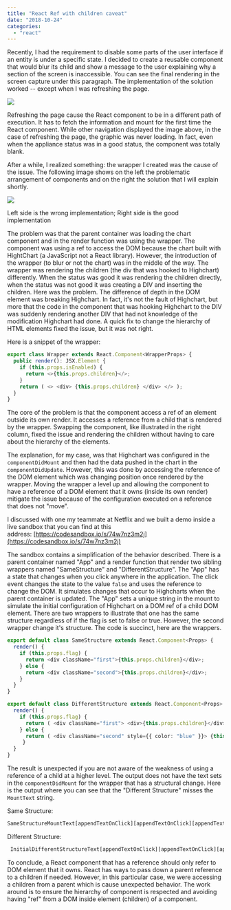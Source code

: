 ```yaml
---
title: "React Ref with children caveat"
date: "2018-10-24"
categories: 
  - "react"
---
```


Recently, I had the requirement to disable some parts of the user interface if an entity is under a specific state. I decided to create a reusable component that would blur its child and show a message to the user explaining why a section of the screen is inaccessible. You can see the final rendering in the screen capture under this paragraph. The implementation of the solution worked -- except when I was refreshing the page.

![](images/NotAvailableComponentWrapper.png)

Refreshing the page cause the React component to be in a different path of execution. It has to fetch the information and mount for the first time the React component. While other navigation displayed the image above, in the case of refreshing the page, the graphic was never loading. In fact, even when the appliance status was in a good status, the component was totally blank.

After a while, I realized something: the wrapper I created was the cause of the issue. The following image shows on the left the problematic arrangement of components and on the right the solution that I will explain shortly.

![](images/ReactParentChildrenRef.png)

Left side is the wrong implementation; Right side is the good implementation

The problem was that the parent container was loading the chart component and in the render function was using the wrapper. The component was using a ref to access the DOM because the chart built with HightChart (a JavaScript not a React library). However, the introduction of the wrapper (to blur or not the chart) was in the middle of the way. The wrapper was rendering the children (the div that was hooked to Highchart) differently. When the status was good it was rendering the children directly, when the status was not good it was creating a DIV and inserting the children. Here was the problem. The difference of depth in the DOM element was breaking Highchart. In fact, it's not the fault of Highchart, but more that the code in the component that was hooking Highchart to the DIV was suddenly rendering another DIV that had not knowledge of the modification Highchart had done. A quick fix to change the hierarchy of HTML elements fixed the issue, but it was not right.

Here is a snippet of the wrapper:

```typescript
export class Wrapper extends React.Component<WrapperProps> { 
  public render(): JSX.Element { 
    if (this.props.isEnabled) { 
      return <>{this.props.children}</>; 
    } 
    return ( <> <div> {this.props.children} </div> </> ); 
  }
}
``` 


The core of the problem is that the component access a ref of an element outside its own render. It accesses a reference from a child that is rendered by the wrapper. Swapping the component, like illustrated in the right column, fixed the issue and rendering the children without having to care about the hierarchy of the elements.

The explanation, for my case, was that Highchart was configured in the `componentDidMount` and then had the data pushed in the chart in the `componentDidUpdate`. However, this was done by accessing the reference of the DOM element which was changing position once rendered by the wrapper. Moving the wrapper a level up and allowing the component to have a reference of a DOM element that it owns (inside its own render) mitigate the issue because of the configuration executed on a reference that does not "move".

I discussed with one my teammate at Netflix and we built a demo inside a live sandbox that you can find at this address: [https://codesandbox.io/s/74w7nz3m2j](https://codesandbox.io/s/74w7nz3m2j)

The sandbox contains a simplification of the behavior described. There is a parent container named "App" and a render function that render two sibling wrappers named "SameStructure" and "DifferentStructure". The "App" has a state that changes when you click anywhere in the application. The click event changes the state to the value `false` and uses the reference to change the DOM. It simulates changes that occur to Highcharts when the parent container is updated. The "App" sets a unique string in the mount to simulate the initial configuration of Highchart on a DOM ref of a child DOM element. There are two wrappers to illustrate that one has the same structure regardless of if the flag is set to false or true. However, the second wrapper change it's structure. The code is succinct, here are the wrappers.

```typescript
export default class SameStructure extends React.Component<Props> { 
  render() { 
    if (this.props.flag) { 
      return <div className="first">{this.props.children}</div>; 
    } else { 
      return <div className="second">{this.props.children}</div>; 
    } 
  } 
}

export default class DifferentStructure extends React.Component<Props> { 
  render() { 
    if (this.props.flag) { 
      return ( <div className="first"> <div>{this.props.children}</div> </div> ); 
    } else { 
      return ( <div className="second" style={{ color: "blue" }}> {this.props.children} </div> );
     } 
  } 
}


``` 


The result is unexpected if you are not aware of the weakness of using a reference of a child at a higher level. 
The output does not have the text sets in the `componentDidMount` for the wrapper that has a structural change. 
Here is the output where you can see that the "Different Structure" misses the `MountText` string.

Same Structure:
```html  
SameStructureMountText[appendTextOnClick][appendTextOnClick][appendTextOnClick]
``` 

Different Structure:
```html  
 InitialDifferentStructureText[appendTextOnClick][appendTextOnClick][appendTextOnClick] 
``` 

To conclude, a React component that has a reference should only refer to DOM element that it owns. React has ways to pass down a parent reference to a children if needed. However, in this particular case, we were accessing a children from a parent which is cause unexpected behavior. The work around is to ensure the hierarchy of component is respected and avoiding having "ref" from a DOM inside element (children) of a component.
